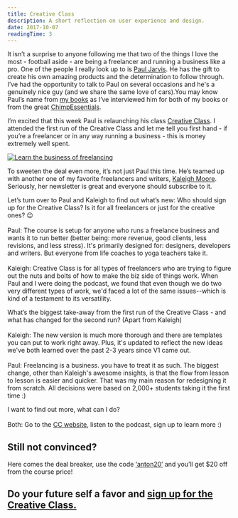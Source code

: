 ```yaml
---
title: Creative Class
description: A short reflection on user experience and design.
date: 2017-10-07
readingTime: 3
---
```


It isn’t a surprise to anyone following me that two of the things I love the most - football aside - are being a freelancer and running a business like a pro.
One of the people I really look up to is [Paul Jarvis](https://pjrvs.com). He has the gift to create his own amazing products and the determination to follow through. I’ve had the opportunity to talk to Paul on several occasions and he's a genuinely nice guy (and we share the same love of cars).You may know Paul’s name from [my books](/books/) as I’ve interviewed him for both of my books or from the great [ChimpEssentials](https://chimpessentials.com/chimp/156/).

I’m excited that this week Paul is relaunching his class [Creative Class](https://creativeclass.co/ref/50/). I attended the first run of the Creative Class and let me tell you first hand - if you’re a freelancer or in any way running a business - this is money extremely well spent.

<a href="https://creativeclass.co/ref/50/" title="Learn the business of freelancing"><img src="https://creativeclass.co/wp-content/uploads/2017/09/cc-aff01.jpg" alt="Learn the business of freelancing" /></a>

To sweeten the deal even more, it’s not just Paul this time. He’s teamed up with another one of my favorite freelancers and writers, [Kaleigh Moore](https://kaleighmoore.com/). Seriously, her newsletter is great and everyone should subscribe to it.

Let’s turn over to Paul and Kaleigh to find out what’s new:
Who should sign up for the Creative Class? Is it for all freelancers or just for the creative ones? 😉<br /><br />
Paul:  The course is setup for anyone who runs a freelance business and wants it to run better (better being: more revenue, good clients, less revisions, and less stress). It's primarily designed for: designers, developers and writers. But everyone from life coaches to yoga teachers take it.<br /><br />
Kaleigh: Creative Class is for all types of freelancers who are trying to figure out the nuts and bolts of how to make the biz side of things work. When Paul and I were doing the podcast, we found that even though we do two very different types of work, we'd faced a lot of the same issues--which is kind of a testament to its versatility.

What’s the biggest take-away from the first run of the Creative Class - and what has changed for the second run? (Apart from Kaleigh)<br /><br />
Kaleigh: The new version is much more thorough and there are templates you can put to work right away. Plus, it's updated to reflect the new ideas we've both learned over the past 2-3 years since V1 came out.<br /><br />
Paul: Freelancing is a business. you have to treat it as such. The biggest change, other than Kaleigh's awesome insights, is that the flow from lesson to lesson is easier and quicker. That was my main reason for redesigning it from scratch. All decisions were based on 2,000+ students taking it the first time :)

I want to find out more, what can I do?<br /><br />
Both: Go to the [CC website](https://creativeclass.co/ref/50/), listen to the podcast, sign up to learn more :)

## Still not convinced?
Here comes the deal breaker, use the code <u>‘anton20’</u> and you’ll get $20 off from the course price!

## Do your future self a favor and [sign up for the Creative Class.](https://creativeclass.co/ref/50/)